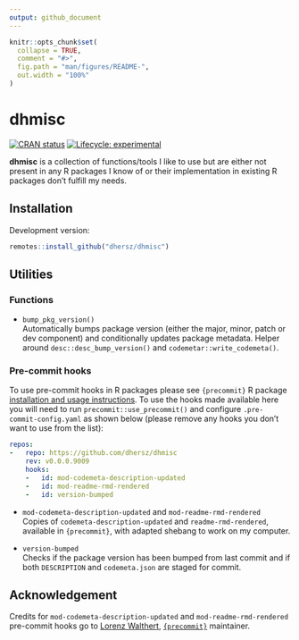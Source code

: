 ```yaml
---
output: github_document
---
```


```r
knitr::opts_chunk$set(
  collapse = TRUE,
  comment = "#>",
  fig.path = "man/figures/README-",
  out.width = "100%"
)
```

# dhmisc

[![CRAN status](https://www.r-pkg.org/badges/version/dhmisc)](https://CRAN.R-project.org/package=dhmisc)
[![Lifecycle: experimental](https://img.shields.io/badge/lifecycle-experimental-orange.svg)](https://www.tidyverse.org/lifecycle/#experimental)

**dhmisc** is a collection of functions/tools I like to use but are either not present in any R packages I know of or their implementation in existing R packages don't fulfill my needs.

## Installation

Development version:

```r
remotes::install_github("dhersz/dhmisc")
```

## Utilities

### Functions

- `bump_pkg_version()` \
  Automatically bumps package version (either the major, minor, patch or dev component) and conditionally updates package metadata. Helper around `desc::desc_bump_version()` and `codemetar::write_codemeta()`.

### Pre-commit hooks

To use pre-commit hooks in R packages please see `{precommit}` R package [installation and usage instructions](https://github.com/lorenzwalthert/precommit#installation). To use the hooks made available here you will need to run `precommit::use_precommit()` and configure `.pre-commit-config.yaml` as shown below (please remove any hooks you don't want to use from the list):

```yaml
repos:
-   repo: https://github.com/dhersz/dhmisc
    rev: v0.0.0.9009
    hooks:
    -   id: mod-codemeta-description-updated
    -   id: mod-readme-rmd-rendered
    -   id: version-bumped
```

- `mod-codemeta-description-updated` and `mod-readme-rmd-rendered` \
  Copies of `codemeta-description-updated` and `readme-rmd-rendered`, available in `{precommit}`, with adapted shebang to work on my computer.

- `version-bumped` \
  Checks if the package version has been bumped from last commit and if both `DESCRIPTION` and `codemeta.json` are staged for commit.

## Acknowledgement

Credits for `mod-codemeta-description-updated` and `mod-readme-rmd-rendered` pre-commit hooks go to [Lorenz Walthert](https://github.com/lorenzwalthert), [`{precommit}`](https://github.com/lorenzwalthert/precommit) maintainer.
